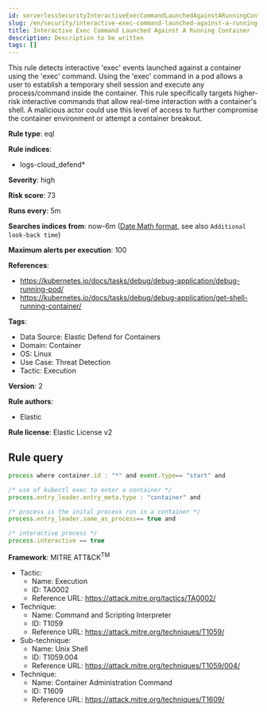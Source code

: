 ```yaml
---
id: serverlessSecurityInteractiveExecCommandLaunchedAgainstARunningContainer
slug: /en/security/interactive-exec-command-launched-against-a-running-container
title: Interactive Exec Command Launched Against A Running Container
description: Description to be written
tags: []
---
```


<div id="interactive-exec-command-launched-against-a-running-container"></div>

This rule detects interactive 'exec' events launched against a container using the 'exec' command. Using the 'exec' command in a pod allows a user to establish a temporary shell session and execute any process/command inside the container. This rule specifically targets higher-risk interactive commands that allow real-time interaction with a container's shell. A malicious actor could use this level of access to further compromise the container environment or attempt a container breakout.

**Rule type**: eql

**Rule indices**: 

* logs-cloud_defend*

**Severity**: high

**Risk score**: 73

**Runs every**: 5m

**Searches indices from**: now-6m ([Date Math format](((ref))/common-options.html#date-math), see also <DocLink id="serverlessSecurityRulesUiCreate" section="set-the-rules-schedule">`Additional look-back time`</DocLink>)

**Maximum alerts per execution**: 100

**References**: 

* https://kubernetes.io/docs/tasks/debug/debug-application/debug-running-pod/
* https://kubernetes.io/docs/tasks/debug/debug-application/get-shell-running-container/

**Tags**: 

* Data Source: Elastic Defend for Containers
* Domain: Container
* OS: Linux
* Use Case: Threat Detection
* Tactic: Execution

**Version**: 2

**Rule authors**: 

* Elastic

**Rule license**: Elastic License v2

## Rule query

```js
process where container.id : "*" and event.type== "start" and 

/* use of kubectl exec to enter a container */
process.entry_leader.entry_meta.type : "container" and 

/* process is the inital process run in a container */
process.entry_leader.same_as_process== true and

/* interactive process */
process.interactive == true

```

**Framework**: MITRE ATT&CK<sup>TM</sup>

* Tactic:
    * Name: Execution
    * ID: TA0002
    * Reference URL: https://attack.mitre.org/tactics/TA0002/
* Technique:
    * Name: Command and Scripting Interpreter
    * ID: T1059
    * Reference URL: https://attack.mitre.org/techniques/T1059/
* Sub-technique:
    * Name: Unix Shell
    * ID: T1059.004
    * Reference URL: https://attack.mitre.org/techniques/T1059/004/
* Technique:
    * Name: Container Administration Command
    * ID: T1609
    * Reference URL: https://attack.mitre.org/techniques/T1609/

